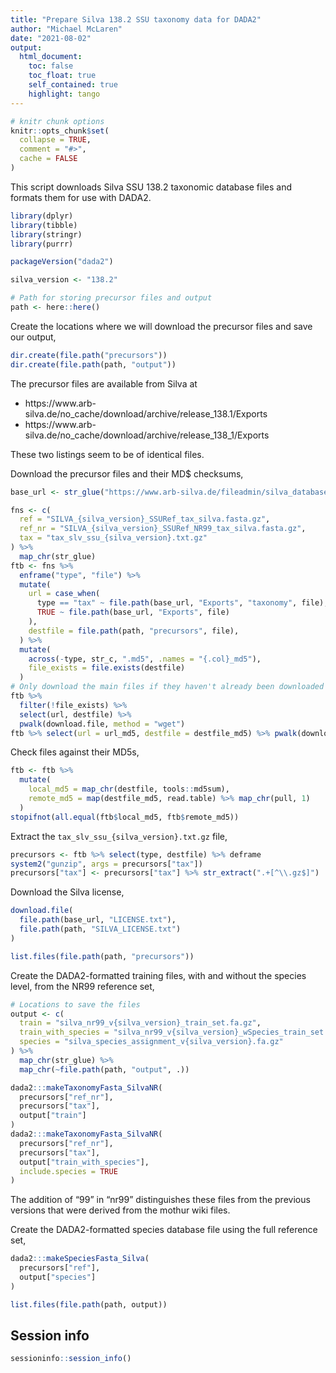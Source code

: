 ```yaml
---
title: "Prepare Silva 138.2 SSU taxonomy data for DADA2"
author: "Michael McLaren"
date: "2021-08-02"
output:
  html_document:
    toc: false
    toc_float: true
    self_contained: true
    highlight: tango
---
```


```r
# knitr chunk options
knitr::opts_chunk$set(
  collapse = TRUE,
  comment = "#>",
  cache = FALSE
)
```

This script downloads Silva SSU 138.2 taxonomic database files and formats them for use with DADA2. 

```r
library(dplyr) 
library(tibble) 
library(stringr) 
library(purrr) 

packageVersion("dada2")

silva_version <- "138.2"

# Path for storing precursor files and output
path <- here::here()
```

Create the locations where we will download the precursor files and save our output,
```r
dir.create(file.path("precursors"))
dir.create(file.path(path, "output"))
```

The precursor files are available from Silva at

- https://www.arb-silva.de/no_cache/download/archive/release_138.1/Exports
- https://www.arb-silva.de/no_cache/download/archive/release_138_1/Exports

These two listings seem to be of identical files.

Download the precursor files and their MD$ checksums,
```r
base_url <- str_glue("https://www.arb-silva.de/fileadmin/silva_databases/release_{silva_version}")

fns <- c(
  ref = "SILVA_{silva_version}_SSURef_tax_silva.fasta.gz",
  ref_nr = "SILVA_{silva_version}_SSURef_NR99_tax_silva.fasta.gz",
  tax = "tax_slv_ssu_{silva_version}.txt.gz"
) %>%
  map_chr(str_glue)
ftb <- fns %>%
  enframe("type", "file") %>%
  mutate(
    url = case_when(
      type == "tax" ~ file.path(base_url, "Exports", "taxonomy", file),
      TRUE ~ file.path(base_url, "Exports", file)
    ),
    destfile = file.path(path, "precursors", file),
  ) %>%
  mutate(
    across(-type, str_c, ".md5", .names = "{.col}_md5"),
    file_exists = file.exists(destfile)
  )
# Only download the main files if they haven't already been downloaded
ftb %>% 
  filter(!file_exists) %>%
  select(url, destfile) %>% 
  pwalk(download.file, method = "wget")
ftb %>% select(url = url_md5, destfile = destfile_md5) %>% pwalk(download.file)
```

Check files against their MD5s,
```r
ftb <- ftb %>%
  mutate(
    local_md5 = map_chr(destfile, tools::md5sum),
    remote_md5 = map(destfile_md5, read.table) %>% map_chr(pull, 1)
  )
stopifnot(all.equal(ftb$local_md5, ftb$remote_md5))
```

Extract the `tax_slv_ssu_{silva_version}.txt.gz` file,
```r
precursors <- ftb %>% select(type, destfile) %>% deframe
system2("gunzip", args = precursors["tax"])
precursors["tax"] <- precursors["tax"] %>% str_extract(".+[^\\.gz$]")
```

Download the Silva license,
```r
download.file(
  file.path(base_url, "LICENSE.txt"),
  file.path(path, "SILVA_LICENSE.txt")
)
```

```r
list.files(file.path(path, "precursors"))
```

Create the DADA2-formatted training files, with and without the species level, from the NR99 reference set,
```r

# Locations to save the files
output <- c(
  train = "silva_nr99_v{silva_version}_train_set.fa.gz",
  train_with_species = "silva_nr99_v{silva_version}_wSpecies_train_set.fa.gz",
  species = "silva_species_assignment_v{silva_version}.fa.gz"
) %>%
  map_chr(str_glue) %>%
  map_chr(~file.path(path, "output", .))

dada2:::makeTaxonomyFasta_SilvaNR(
  precursors["ref_nr"],
  precursors["tax"],
  output["train"]
)
dada2:::makeTaxonomyFasta_SilvaNR(
  precursors["ref_nr"],
  precursors["tax"],
  output["train_with_species"],
  include.species = TRUE
)
```
The addition of "99" in "nr99" distinguishes these files from the previous versions that were derived from the mothur wiki files.

Create the DADA2-formatted species database file using the full reference set,
```r
dada2:::makeSpeciesFasta_Silva(
  precursors["ref"],
  output["species"]
)
```

```r
list.files(file.path(path, output))
```

## Session info

```r
sessioninfo::session_info()
```
